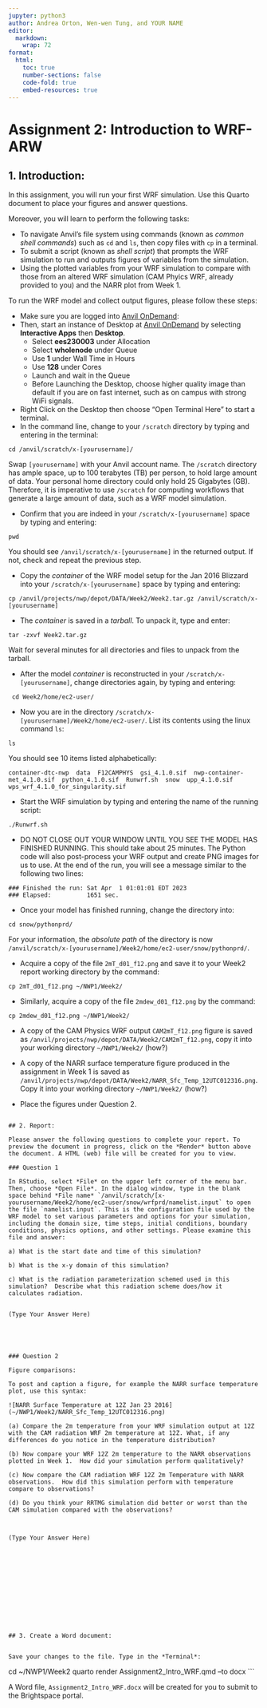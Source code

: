 ```yaml
---
jupyter: python3
author: Andrea Orton, Wen-wen Tung, and YOUR NAME
editor: 
  markdown: 
    wrap: 72
format:
  html:
    toc: true
    number-sections: false
    code-fold: true
    embed-resources: true
---
```


# Assignment 2: Introduction to WRF-ARW

## 1. Introduction:

In this assignment, you will run your first WRF simulation. Use this Quarto document to place your figures and answer questions.

Moreover, you will learn to perform the following tasks:

 - To navigate Anvil's file system using commands (known as *common shell commands*) such as `cd` and `ls`, then copy files with `cp` in a terminal.
 - To submit a script (known as *shell script*) that prompts the WRF simulation to run and outputs figures of variables from the simulation.
 - Using the plotted variables from your WRF simulation to compare with those from an altered WRF simulation (CAM Phyics WRF, already provided to you) and the NARR plot from Week 1.

To run the WRF model and collect output figures, please follow these steps:

 -  Make sure you are logged into [Anvil OnDemand](https://ondemand.anvil.rcac.purdue.edu/):
 -  Then, start an instance of Desktop at [Anvil OnDemand](https://ondemand.anvil.rcac.purdue.edu/) by selecting **Interactive Apps** then **Desktop**.
     -  Select **ees230003** under Allocation
     -  Select **wholenode** under Queue 
     -  Use **1** under Wall Time in Hours
     -  Use **128** under Cores
     -  Launch and wait in the Queue
     -  Before Launching the Desktop, choose higher quality image than default if you are on fast internet, such as on campus with strong WiFi signals.
 -  Right Click on the Desktop then choose "Open Terminal Here" to start a terminal.
 -  In the command line, change to your `/scratch` directory by typing and entering in the terminal: 
```
cd /anvil/scratch/x-[yourusername]/
```
Swap `[yourusername]` with your Anvil account name. The `/scratch` directory has ample space, up to 100 terabytes (TB) per person, to hold large amount of data. Your personal home directory could only hold 25 Gigabytes (GB). Therefore, it is imperative to use `/scratch` for computing workflows that generate a large amount of data, such as a WRF model simulation.

 -  Confirm that you are indeed in your `/scratch/x-[yourusername]` space by typing and entering:
```
pwd
```
You should see `/anvil/scratch/x-[yourusername]` in the returned output. If not, check and repeat the previous step.

 -  Copy the *container* of the WRF model setup for the Jan 2016 Blizzard into your `/scratch/x-[yourusername]` space by typing and entering: 
```
cp /anvil/projects/nwp/depot/DATA/Week2/Week2.tar.gz /anvil/scratch/x-[yourusername]
```

 -  The *container* is saved in a *tarball*. To unpack it, type and enter:
```
tar -zxvf Week2.tar.gz
```
Wait for several minutes for all directories and files to unpack from the tarball.

 -  After the model *container* is reconstructed in your `/scratch/x-[yourusername]`, change directories again, by typing and entering: 
```
 cd Week2/home/ec2-user/
```

 -  Now you are in the directory `/scratch/x-[yourusername]/Week2/home/ec2-user/`. List its contents using the linux command `ls`:
```
ls
```
You should see 10 items listed alphabetically:
```
container-dtc-nwp  data  F12CAMPHYS  gsi_4.1.0.sif  nwp-container-met_4.1.0.sif  python_4.1.0.sif  Runwrf.sh  snow  upp_4.1.0.sif  wps_wrf_4.1.0_for_singularity.sif
```

 -  Start the WRF simulation by typing and entering the name of the running script: 
```
./Runwrf.sh
```

 -  DO NOT CLOSE OUT YOUR WINDOW UNTIL YOU SEE THE MODEL HAS FINISHED RUNNING. This should take about 25 minutes.  The Python code will also post-process your WRF output and create PNG images for us to use. At the end of the run, you will see a message similar to the following two lines:
```
### Finished the run: Sat Apr  1 01:01:01 EDT 2023
### Elapsed:          1651 sec.
```

 -  Once your model has finished running, change the directory into: 
```
cd snow/pythonprd/
```
For your information, the *absolute path* of the directory is now `/anvil/scratch/x-[yourusername]/Week2/home/ec2-user/snow/pythonprd/`.

 -  Acquire a copy of the file `2mT_d01_f12.png` and save it to your Week2 report working directory by the command: 
```
cp 2mT_d01_f12.png ~/NWP1/Week2/
```

 -  Similarly, acquire a copy of the file `2mdew_d01_f12.png` by the command: 
```
cp 2mdew_d01_f12.png ~/NWP1/Week2/
```
 
 -  A copy of the CAM Physics WRF output `CAM2mT_f12.png` figure is saved as `/anvil/projects/nwp/depot/DATA/Week2/CAM2mT_f12.png`, copy it into your working directory `~/NWP1/Week2/` (how?)
  
 -  A copy of the NARR surface temperature figure produced in the assignment in Week 1 is saved as `/anvil/projects/nwp/depot/DATA/Week2/NARR_Sfc_Temp_12UTC012316.png`. Copy it into your working directory `~/NWP1/Week2/` (how?)
 
 -  Place the figures under Question 2.


```

## 2. Report:

Please answer the following questions to complete your report. To preview the document in progress, click on the *Render* button above the document. A HTML (web) file will be created for you to view.

### Question 1

In RStudio, select *File* on the upper left corner of the menu bar. Then, choose *Open File*. In the dialog window, type in the blank space behind *File name* `/anvil/scratch/[x-yourusername/Week2/home/ec2-user/snow/wrfprd/namelist.input` to open the file `namelist.input`. This is the configuration file used by the WRF model to set various parameters and options for your simulation, including the domain size, time steps, initial conditions, boundary conditions, physics options, and other settings. Please examine this file and answer:

a) What is the start date and time of this simulation?  

b) What is the x-y domain of this simulation?

c) What is the radiation parameterization schemed used in this simulation?  Describe what this radiation scheme does/how it calculates radiation.


(Type Your Answer Here)





### Question 2

Figure comparisons: 

To post and caption a figure, for example the NARR surface temperature plot, use this syntax:

![NARR Surface Temperature at 12Z Jan 23 2016](~/NWP1/Week2/NARR_Sfc_Temp_12UTC012316.png)

(a) Compare the 2m temperature from your WRF simulation output at 12Z with the CAM radiation WRF 2m temperature at 12Z. What, if any differences do you notice in the temperature distribution?  

(b) Now compare your WRF 12Z 2m temperature to the NARR observations plotted in Week 1.  How did your simulation perform qualitatively?  

(c) Now compare the CAM radiation WRF 12Z 2m Temperature with NARR observations.  How did this simulation perform with temperature compare to observations?  

(d) Do you think your RRTMG simulation did better or worst than the CAM simulation compared with the observations?



(Type Your Answer Here)













## 3. Create a Word document:


Save your changes to the file. Type in the *Terminal*:
```
cd ~/NWP1/Week2
quarto render Assignment2_Intro_WRF.qmd --to docx
```

A Word file, `Assignment2_Intro_WRF.docx` will be created for you to submit to the Brightspace portal.